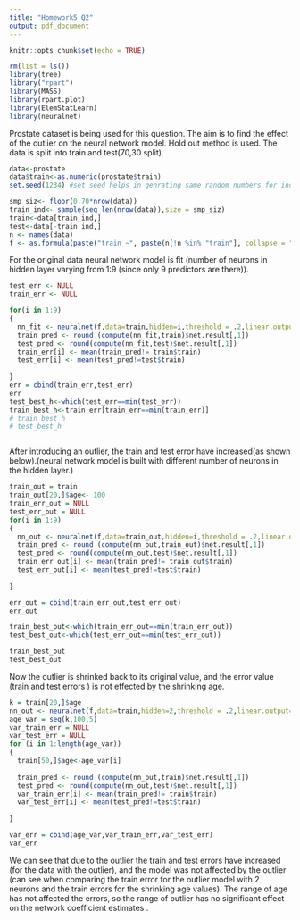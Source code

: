 ```yaml
---
title: "Homework5 Q2"
output: pdf_document
---
```


```r
knitr::opts_chunk$set(echo = TRUE)
```


```r
rm(list = ls()) 
library(tree)
library("rpart")
library(MASS)
library(rpart.plot)
library(ElemStatLearn)
library(neuralnet)

```

Prostate dataset is being used for this question. The aim is to find the effect of the outlier on the neural network model. Hold out method is used. The data is split into train and test(70,30 split). 

```r
data<-prostate
data$train<-as.numeric(prostate$train)
set.seed(1234) #set seed helps in genrating same random numbers for indices

smp_siz<- floor(0.70*nrow(data)) 
train_ind<- sample(seq_len(nrow(data)),size = smp_siz)
train<-data[train_ind,]
test<-data[-train_ind,]
n <- names(data)
f <- as.formula(paste("train ~", paste(n[!n %in% "train"], collapse = " + ")))

```
For the original data neural network model is fit (number of neurons in hidden layer varying from 1:9 (since only 9 predictors are there)).

```r
test_err <- NULL
train_err <- NULL

for(i in 1:9)
{
  nn_fit <- neuralnet(f,data=train,hidden=i,threshold = .2,linear.output=FALSE)
  train_pred <- round (compute(nn_fit,train)$net.result[,1])
  test_pred <- round(compute(nn_fit,test)$net.result[,1])
  train_err[i] <- mean(train_pred!= train$train)
  test_err[i] <- mean(test_pred!=test$train)
  
}
err = cbind(train_err,test_err)
err
test_best_h<-which(test_err==min(test_err))
train_best_h<-train_err[train_err==min(train_err)]
# train_best_h
# test_best_h



```

After introducing an outlier, the train and test error have increased(as shown below).(neural network model is built with different number of neurons in the hidden layer.)


```r
train_out = train
train_out[20,]$age<- 100
train_err_out = NULL
test_err_out = NULL
for(i in 1:9)
{
  nn_out <- neuralnet(f,data=train_out,hidden=i,threshold = .2,linear.output=FALSE)
  train_pred <- round (compute(nn_out,train_out)$net.result[,1])
  test_pred <- round(compute(nn_out,test)$net.result[,1])
  train_err_out[i] <- mean(train_pred!= train_out$train)
  test_err_out[i] <- mean(test_pred!=test$train)
  
}

err_out = cbind(train_err_out,test_err_out)
err_out

train_best_out<-which(train_err_out==min(train_err_out))
test_best_out<-which(test_err_out==min(test_err_out))

train_best_out
test_best_out

```

Now the outlier is shrinked back to its original value, and the error value (train and test errors ) is not effected by the shrinking age.


```r
k = train[20,]$age
nn_out <- neuralnet(f,data=train,hidden=2,threshold = .2,linear.output=FALSE)
age_var = seq(k,100,5)
var_train_err = NULL
var_test_err = NULL
for (i in 1:length(age_var))
{
  train[50,]$age<-age_var[i]
  
  train_pred <- round (compute(nn_out,train)$net.result[,1])
  test_pred <- round(compute(nn_out,test)$net.result[,1])
  var_train_err[i] <- mean(train_pred!= train$train)
  var_test_err[i] <- mean(test_pred!=test$train)
  
}

var_err = cbind(age_var,var_train_err,var_test_err)
var_err

```
We can see that due to the outlier the train and test errors have increased (for the data with the outlier), and the model was not affected  by the outlier (can see when comparing the train error for the outlier model with 2 neurons and the train errors for the shrinking age values). The range of age has not affected the errors, so the range of outlier has no significant effect on the network coefficient estimates .


